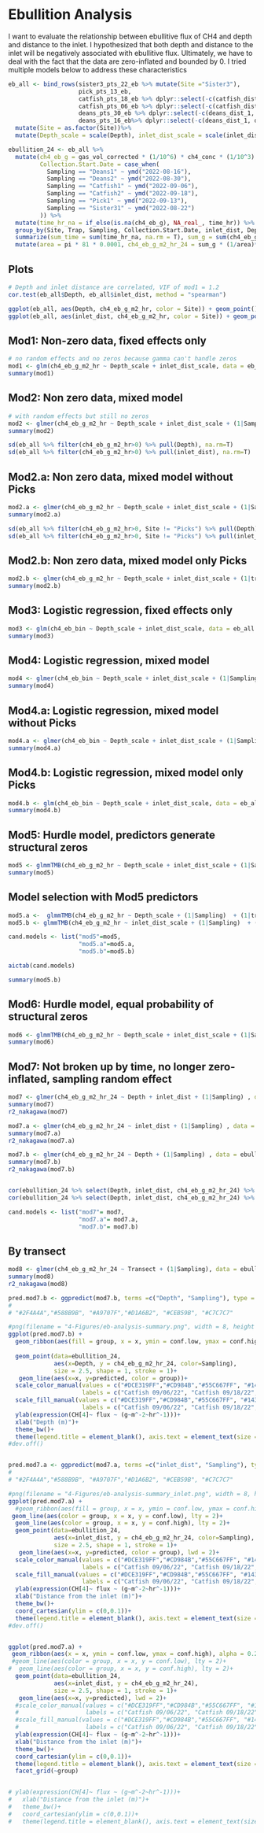 # Ebullition Analysis

I want to evaluate the relationship between ebullitive flux of CH4 and depth and distance to the inlet. I hypothesized that both depth and distance to the inlet will be negatively associated with ebullitive flux. Ultimately, we have to deal with the fact that the data are zero-inflated and bounded by 0. I tried multiple models below to address these characteristics
```r
eb_all <- bind_rows(sister3_pts_22_eb %>% mutate(Site ="Sister3"), 
                    pick_pts_13_eb,
                    catfish_pts_18_eb %>% dplyr::select(-c(catfish_dist_1, catfish_dist_2)),
                    catfish_pts_06_eb %>% dplyr::select(-c(catfish_dist_1, catfish_dist_2)),
                    deans_pts_30_eb %>% dplyr::select(-c(deans_dist_1, deans_dist_2)),
                    deans_pts_16_eb%>% dplyr::select(-c(deans_dist_1, deans_dist_2))) %>% 
  mutate(Site = as.factor(Site))%>% 
  mutate(Depth_scale = scale(Depth), inlet_dist_scale = scale(inlet_dist))

ebullition_24 <- eb_all %>% 
  mutate(ch4_eb_g = gas_vol_corrected * (1/10^6) * ch4_conc * (1/10^3) * 16.04 * (1/0.0821)* (1/293.15), 
         Collection.Start.Date = case_when(
           Sampling == "Deans1" ~ ymd("2022-08-16"),
           Sampling == "Deans2" ~ ymd("2022-08-30"), 
           Sampling == "Catfish1" ~ ymd("2022-09-06"),
           Sampling == "Catfish2" ~ ymd("2022-09-18"), 
           Sampling == "Pick1" ~ ymd("2022-09-13"),
           Sampling == "Sister31" ~ ymd("2022-08-22")
         )) %>% 
  mutate(time_hr_na = if_else(is.na(ch4_eb_g), NA_real_, time_hr)) %>% 
  group_by(Site, Trap, Sampling, Collection.Start.Date, inlet_dist, Depth, inlet_dist_scale, Depth_scale) %>% 
  summarize(sum_time = sum(time_hr_na, na.rm = T), sum_g = sum(ch4_eb_g, na.rm = T)) %>% 
  mutate(area = pi * 81 * 0.0001, ch4_eb_g_m2_hr_24 = sum_g * (1/area)* (1/sum_time))
```

## Plots
```r
# Depth and inlet distance are correlated, VIF of mod1 = 1.2
cor.test(eb_all$Depth, eb_all$inlet_dist, method = "spearman")

ggplot(eb_all, aes(Depth, ch4_eb_g_m2_hr, color = Site)) + geom_point()
ggplot(eb_all, aes(inlet_dist, ch4_eb_g_m2_hr, color = Site)) + geom_point()

```

## Mod1: Non-zero data, fixed effects only
```r
# no random effects and no zeros because gamma can't handle zeros
mod1 <- glm(ch4_eb_g_m2_hr ~ Depth_scale + inlet_dist_scale, data = eb_all %>% filter(ch4_eb_g_m2_hr > 0), family = Gamma(link = "log"))
summary(mod1)
```

## Mod2: Non zero data, mixed model
```r
# with random effects but still no zeros
mod2 <- glmer(ch4_eb_g_m2_hr ~ Depth_scale + inlet_dist_scale + (1|Sampling)  + (1|trip_wr), data = eb_all %>% filter(ch4_eb_g_m2_hr > 0), family = Gamma(link = "log"))
summary(mod2)

sd(eb_all %>% filter(ch4_eb_g_m2_hr>0) %>% pull(Depth), na.rm=T)
sd(eb_all %>% filter(ch4_eb_g_m2_hr>0) %>% pull(inlet_dist), na.rm=T)
```

## Mod2.a: Non zero data, mixed model without Picks
```r
mod2.a <- glmer(ch4_eb_g_m2_hr ~ Depth_scale + inlet_dist_scale + (1|Sampling)  + (1|trip_wr), data = eb_all %>% filter(ch4_eb_g_m2_hr > 0, Site != "Picks"), family = Gamma(link = "log"))
summary(mod2.a)

sd(eb_all %>% filter(ch4_eb_g_m2_hr>0, Site != "Picks") %>% pull(Depth), na.rm=T)
sd(eb_all %>% filter(ch4_eb_g_m2_hr>0, Site != "Picks") %>% pull(inlet_dist), na.rm=T)
```

## Mod2.b: Non zero data, mixed model only Picks
```r
mod2.b <- glmer(ch4_eb_g_m2_hr ~ Depth_scale + inlet_dist_scale + (1|trip_wr), data = eb_all %>% filter(ch4_eb_g_m2_hr > 0, Site == "Picks"), family = Gamma(link = "log"))
summary(mod2.b)
```

## Mod3: Logistic regression, fixed effects only
```r
mod3 <- glm(ch4_eb_bin ~ Depth_scale + inlet_dist_scale, data = eb_all %>% mutate(ch4_eb_bin = if_else(ch4_eb_g_m2_hr>0, 1,0)), family = binomial(link = "logit"))
summary(mod3)
```

## Mod4: Logistic regression, mixed model
```r
mod4 <- glmer(ch4_eb_bin ~ Depth_scale + inlet_dist_scale + (1|Sampling) + (1|trip_wr), data = eb_all %>% mutate(ch4_eb_bin = if_else(ch4_eb_g_m2_hr>0, 1,0)), family = binomial(link = "logit"))
summary(mod4)
```

## Mod4.a: Logistic regression, mixed model without Picks
```r
mod4.a <- glmer(ch4_eb_bin ~ Depth_scale + inlet_dist_scale + (1|Sampling) + (1|trip_wr), data = eb_all %>% filter(Site != "Picks") %>% mutate(ch4_eb_bin = if_else(ch4_eb_g_m2_hr>0, 1,0)), family = binomial(link = "logit"))
summary(mod4.a)
```

## Mod4.b: Logistic regression, mixed model only Picks
```r
mod4.b <- glm(ch4_eb_bin ~ Depth_scale + inlet_dist_scale, data = eb_all %>% filter(Site == "Picks") %>% mutate(ch4_eb_bin = if_else(ch4_eb_g_m2_hr>0, 1,0)), family = binomial(link = "logit"))
summary(mod4.b)
```

## Mod5: Hurdle model, predictors generate structural zeros
```r
mod5 <- glmmTMB(ch4_eb_g_m2_hr ~ Depth_scale + inlet_dist_scale + (1|Sampling)  + (1|trip_wr), data = eb_all %>% filter(is.na(ch4_eb_g_m2_hr)==F) %>% st_drop_geometry(),  ziformula = ~., family = ziGamma)
summary(mod5)
```

## Model selection with Mod5 predictors
```r
mod5.a <-  glmmTMB(ch4_eb_g_m2_hr ~ Depth_scale + (1|Sampling)  + (1|trip_wr), data = eb_all %>% filter(is.na(ch4_eb_g_m2_hr)==F) %>% st_drop_geometry(),  ziformula = ~., family = ziGamma)
mod5.b <- glmmTMB(ch4_eb_g_m2_hr ~ inlet_dist_scale + (1|Sampling)  + (1|trip_wr), data = eb_all %>% filter(is.na(ch4_eb_g_m2_hr)==F) %>% st_drop_geometry(),  ziformula = ~., family = ziGamma)

cand.models <- list("mod5"=mod5, 
                    "mod5.a"=mod5.a,
                    "mod5.b"=mod5.b)

aictab(cand.models)

summary(mod5.b)
```

## Mod6: Hurdle model, equal probability of structural zeros
```r
mod6 <- glmmTMB(ch4_eb_g_m2_hr ~ Depth_scale + inlet_dist_scale + (1|Sampling)  + (1|trip_wr), data = eb_all %>% filter(is.na(ch4_eb_g_m2_hr)==F) %>% st_drop_geometry(),  ziformula = ~1, family = ziGamma)
summary(mod6)
```

## Mod7: Not broken up by time, no longer zero-inflated, sampling random effect
```r
mod7 <- glmer(ch4_eb_g_m2_hr_24 ~ Depth + inlet_dist + (1|Sampling) , data = ebullition_24 %>% filter(ch4_eb_g_m2_hr_24 > 0), family = Gamma(link = "log"))
summary(mod7)
r2_nakagawa(mod7)

mod7.a <- glmer(ch4_eb_g_m2_hr_24 ~ inlet_dist + (1|Sampling) , data = ebullition_24 %>% filter(ch4_eb_g_m2_hr_24 > 0), family = Gamma(link = "log"))
summary(mod7.a)
r2_nakagawa(mod7.a)

mod7.b <- glmer(ch4_eb_g_m2_hr_24 ~ Depth + (1|Sampling) , data = ebullition_24 %>% filter(ch4_eb_g_m2_hr_24 > 0), family = Gamma(link = "log"))
summary(mod7.b)
r2_nakagawa(mod7.b)


cor(ebullition_24 %>% select(Depth, inlet_dist, ch4_eb_g_m2_hr_24) %>% st_drop_geometry(), use = "complete.obs")
cor(ebullition_24 %>% select(Depth, inlet_dist, ch4_eb_g_m2_hr_24) %>% st_drop_geometry(), use = "complete.obs", method = "spearman")

cand.models <- list("mod7"= mod7, 
                    "mod7.a"= mod7.a,
                    "mod7.b"= mod7.b)
```

## By transect
```r
mod8 <- glmer(ch4_eb_g_m2_hr_24 ~ Transect + (1|Sampling), data = ebullition_24 %>% mutate(Transect = str_sub(Trap, 2, 2) %>% as.numeric()) %>% filter(ch4_eb_g_m2_hr_24 > 0), family = Gamma(link = "log"))
summary(mod8)
r2_nakagawa(mod8)


```


```r
pred.mod7.b <- ggpredict(mod7.b, terms =c("Depth", "Sampling"), type = "random") 
#
# "#2F4A4A","#588B9B", "#A9707F","#D1A6B2", "#CEB59B", "#C7C7C7"

#png(filename = "4-Figures/eb-analysis-summary.png", width = 8, height = 5, units = "in", res = 300)
ggplot(pred.mod7.b) +
  geom_ribbon(aes(fill = group, x = x, ymin = conf.low, ymax = conf.high), alpha = 0.2)+
 
  geom_point(data=ebullition_24, 
             aes(x=Depth, y = ch4_eb_g_m2_hr_24, color=Sampling),
             size = 2.5, shape = 1, stroke = 1)+
   geom_line(aes(x=x, y=predicted, color = group))+
  scale_color_manual(values = c("#DCE319FF","#CD984B","#55C667FF", "#143C1B", "#440154FF", "#2D708EFF"),
                     labels = c("Catfish 09/06/22", "Catfish 09/18/22", "Deans 08/16/22", "Deans 08/30/22", "Pick 09/13/22", "Sister 08/22/22"))+
  scale_fill_manual(values = c("#DCE319FF","#CD984B","#55C667FF", "#143C1B", "#440154FF", "#2D708EFF"),
                     labels = c("Catfish 09/06/22", "Catfish 09/18/22", "Deans 08/16/22", "Deans 08/30/22", "Pick 09/13/22", "Sister 08/22/22"))+
  ylab(expression(CH[4]~ flux ~ (g~m^-2~hr^-1)))+
  xlab("Depth (m)")+
  theme_bw()+
  theme(legend.title = element_blank(), axis.text = element_text(size = 14, color = "black"), axis.title = element_text(size = 16, color = "black"), legend.text = element_text(size = 14))
#dev.off()


pred.mod7.a <- ggpredict(mod7.a, terms =c("inlet_dist", "Sampling"), type = "random") 
#
# "#2F4A4A","#588B9B", "#A9707F","#D1A6B2", "#CEB59B", "#C7C7C7"

#png(filename = "4-Figures/eb-analysis-summary_inlet.png", width = 8, height = 5, units = "in", res = 300)
ggplot(pred.mod7.a) +
  #geom_ribbon(aes(fill = group, x = x, ymin = conf.low, ymax = conf.high), alpha = 0.2)+
 geom_line(aes(color = group, x = x, y = conf.low), lty = 2)+
  geom_line(aes(color = group, x = x, y = conf.high), lty = 2)+
  geom_point(data=ebullition_24, 
             aes(x=inlet_dist, y = ch4_eb_g_m2_hr_24, color=Sampling),
             size = 2.5, shape = 1, stroke = 1)+
   geom_line(aes(x=x, y=predicted, color = group), lwd = 2)+
  scale_color_manual(values = c("#DCE319FF","#CD984B","#55C667FF", "#143C1B", "#440154FF", "#2D708EFF"),
                     labels = c("Catfish 09/06/22", "Catfish 09/18/22", "Deans 08/16/22", "Deans 08/30/22", "Pick 09/13/22", "Sister 08/22/22"))+
  scale_fill_manual(values = c("#DCE319FF","#CD984B","#55C667FF", "#143C1B", "#440154FF", "#2D708EFF"),
                     labels = c("Catfish 09/06/22", "Catfish 09/18/22", "Deans 08/16/22", "Deans 08/30/22", "Pick 09/13/22", "Sister 08/22/22"))+
  ylab(expression(CH[4]~ flux ~ (g~m^-2~hr^-1)))+
  xlab("Distance from the inlet (m)")+
  theme_bw()+
  coord_cartesian(ylim = c(0,0.1))+
  theme(legend.title = element_blank(), axis.text = element_text(size = 14, color = "black"), axis.title = element_text(size = 16, color = "black"), legend.text = element_text(size = 14))
#dev.off()


ggplot(pred.mod7.a) +
 geom_ribbon(aes(x = x, ymin = conf.low, ymax = conf.high), alpha = 0.2)+
 #geom_line(aes(color = group, x = x, y = conf.low), lty = 2)+
#  geom_line(aes(color = group, x = x, y = conf.high), lty = 2)+
  geom_point(data=ebullition_24, 
             aes(x=inlet_dist, y = ch4_eb_g_m2_hr_24),
             size = 2.5, shape = 1, stroke = 1)+
   geom_line(aes(x=x, y=predicted), lwd = 2)+
  #scale_color_manual(values = c("#DCE319FF","#CD984B","#55C667FF", "#143C1B", "#440154FF", "#2D708EFF"),
  #                   labels = c("Catfish 09/06/22", "Catfish 09/18/22", "Deans 08/16/22", "Deans 08/30/22", "Pick 09/13/22", "Sister 08/22/22"))+
  #scale_fill_manual(values = c("#DCE319FF","#CD984B","#55C667FF", "#143C1B", "#440154FF", "#2D708EFF"),
  #                   labels = c("Catfish 09/06/22", "Catfish 09/18/22", "Deans 08/16/22", "Deans 08/30/22", "Pick 09/13/22", "Sister 08/22/22"))+
  ylab(expression(CH[4]~ flux ~ (g~m^-2~hr^-1)))+
  xlab("Distance from the inlet (m)")+
  theme_bw()+
  coord_cartesian(ylim = c(0,0.1))+
  theme(legend.title = element_blank(), axis.text = element_text(size = 14, color = "black"), axis.title = element_text(size = 16, color = "black"), legend.text = element_text(size = 14))+
  facet_grid(~group)


# ylab(expression(CH[4]~ flux ~ (g~m^-2~hr^-1)))+
#   xlab("Distance from the inlet (m)")+
#   theme_bw()+
#   coord_cartesian(ylim = c(0,0.1))+
#   theme(legend.title = element_blank(), axis.text = element_text(size = 14, color = "black"), axis.title = element_text(size = 16, color = "black"), legend.text = element_text(size = 14))
```


